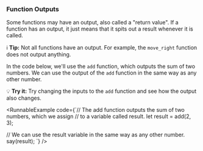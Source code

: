 
### Function Outputs

<YoutubeVideo embedId="3mi32dkQ08g" />

Some functions may have an output, also called a "return value". If a
function has an output, it just means that it spits out a result whenever
it is called.

ℹ️ **Tip:** Not all functions have an output. For example, the `move_right` function
does not output anything.

In the code below, we'll use the `add` function, which outputs the sum of two numbers.
We can use the output of the `add` function in the same way as any other number.

💡 **Try it:** Try changing the inputs to the `add` function and see how the output also
changes.

<RunnableExample
  code={`// The add function outputs the sum of two numbers, which we assign
// to a variable called result.
let result = add(2, 3);

// We can use the result variable in the same way as any other number.
say(result);
`}
/>
